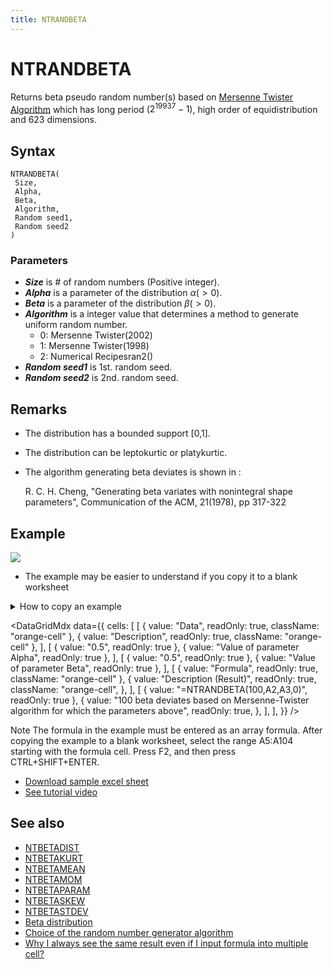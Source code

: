 ```yaml
---
title: NTRANDBETA
---
```



# NTRANDBETA

Returns beta pseudo random number(s) based on [Mersenne Twister Algorithm](/docs/glossary#mersenne-twister-algorithm) which has long period ($2^{19937}-1$), high order of equidistribution and 623 dimensions.

## Syntax

```excel
NTRANDBETA(
 Size,
 Alpha,
 Beta,
 Algorithm,
 Random seed1,
 Random seed2
)
```

### Parameters

- **_Size_** is # of random numbers (Positive integer).
- **_Alpha_** is a parameter of the distribution $\alpha(>0)$.
- **_Beta_** is a parameter of the distribution $\beta(>0)$.
- **_Algorithm_** is a integer value that determines a method to generate uniform random number.
  - 0: Mersenne Twister(2002)
  - 1: Mersenne Twister(1998)
  - 2: Numerical Recipesran2()
- **_Random seed1_** is 1st. random seed.
- **_Random seed2_** is 2nd. random seed.

## Remarks

- The distribution has a bounded support [0,1].
- The distribution can be leptokurtic or platykurtic.
- The algorithm generating beta deviates is shown in :

  R. C. H. Cheng, "Generating beta variates with nonintegral shape parameters", Communication of the ACM, 21(1978), pp 317-322

## Example

![](./../../../assets/functions/histogram/histogramBeta.jpg)

- The example may be easier to understand if you copy it to a blank worksheet

<details>
  <summary>How to copy an example</summary>

1.  Create a blank workbook or worksheet.
2.  Select the example in the Help topic.

    **Note**  Do not select the row or column headers.

    ![Selecting an example from Help](./../../../assets/functions/HowToCopy.png)

    Selecting an example from Help

3.  Press CTRL+C.
4.  In the worksheet, select cell A1, and press CTRL+V.
5.  To switch between viewing the results and viewing the formulas that return the results, press CTRL+` (grave accent), or on the **Tools** menu, point to **Formula Auditing**, and then click **Formula Auditing Mode**.

</details>

<DataGridMdx
  data={{
    cells: [
      [
        { value: "Data", readOnly: true, className: "orange-cell" },
        { value: "Description", readOnly: true, className: "orange-cell" },
      ],
      [
        { value: "0.5", readOnly: true },
        { value: "Value of parameter Alpha", readOnly: true },
      ],
      [
        { value: "0.5", readOnly: true },
        { value: "Value of parameter Beta", readOnly: true },
      ],
      [
        { value: "Formula", readOnly: true, className: "orange-cell" },
        {
          value: "Description (Result)",
          readOnly: true,
          className: "orange-cell",
        },
      ],
      [
        { value: "=NTRANDBETA(100,A2,A3,0)", readOnly: true },
        {
          value:
            "100 beta deviates based on Mersenne-Twister algorithm for which the parameters above",
          readOnly: true,
        },
      ],
    ],
  }}
/>

Note The formula in the example must be entered as an array formula. After copying the example to a blank worksheet, select the range A5:A104 starting with the formula cell. Press F2, and then press CTRL+SHIFT+ENTER.

- [Download sample excel sheet](https://www.ntrand.com/files/NtRand1.zip)
- [See tutorial video](https://www.ntrand.com/files/SingleRandom_Demo.swf)

## See also

- [NTBETADIST](../../02-distribution-functions/001-ntbetadist.mdx)
- [NTBETAKURT](../../02-distribution-functions/003-ntbetakurt.mdx)
- [NTBETAMEAN](../../02-distribution-functions/004-ntbetamean.mdx)
- [NTBETAMOM](../../02-distribution-functions/005-ntbetamom.mdx)
- [NTBETAPARAM](../../02-distribution-functions/006-ntbetaparam.mdx)
- [NTBETASKEW](../../02-distribution-functions/007-ntbetaskew.mdx)
- [NTBETASTDEV](../../02-distribution-functions/008-ntbetastdev.mdx)
- [Beta distribution](https://www.ntrand.com/beta-distribution/)
- [Choice of the random number generator algorithm](/docs/glossary#choice-of-the-random-number-generator-algorithm)
- [Why I always see the same result even if I input formula into multiple cell?](https://www.ntrand.com/faq/#local_CtrlShiftEnter)
